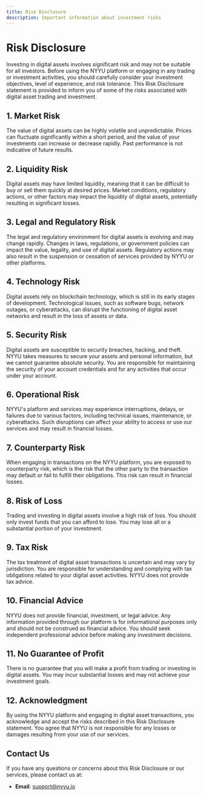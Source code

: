 ```yaml
---
title: Risk Disclosure
description: Important information about investment risks
---
```



# Risk Disclosure

Investing in digital assets involves significant risk and may not be suitable for all investors. Before using the NYYU platform or engaging in any trading or investment activities, you should carefully consider your investment objectives, level of experience, and risk tolerance. This Risk Disclosure statement is provided to inform you of some of the risks associated with digital asset trading and investment.

## 1. Market Risk

The value of digital assets can be highly volatile and unpredictable. Prices can fluctuate significantly within a short period, and the value of your investments can increase or decrease rapidly. Past performance is not indicative of future results.

## 2. Liquidity Risk

Digital assets may have limited liquidity, meaning that it can be difficult to buy or sell them quickly at desired prices. Market conditions, regulatory actions, or other factors may impact the liquidity of digital assets, potentially resulting in significant losses.

## 3. Legal and Regulatory Risk

The legal and regulatory environment for digital assets is evolving and may change rapidly. Changes in laws, regulations, or government policies can impact the value, legality, and use of digital assets. Regulatory actions may also result in the suspension or cessation of services provided by NYYU or other platforms.

## 4. Technology Risk

Digital assets rely on blockchain technology, which is still in its early stages of development. Technological issues, such as software bugs, network outages, or cyberattacks, can disrupt the functioning of digital asset networks and result in the loss of assets or data.

## 5. Security Risk

Digital assets are susceptible to security breaches, hacking, and theft. NYYU takes measures to secure your assets and personal information, but we cannot guarantee absolute security. You are responsible for maintaining the security of your account credentials and for any activities that occur under your account.

## 6. Operational Risk

NYYU's platform and services may experience interruptions, delays, or failures due to various factors, including technical issues, maintenance, or cyberattacks. Such disruptions can affect your ability to access or use our services and may result in financial losses.

## 7. Counterparty Risk

When engaging in transactions on the NYYU platform, you are exposed to counterparty risk, which is the risk that the other party to the transaction may default or fail to fulfill their obligations. This risk can result in financial losses.

## 8. Risk of Loss

Trading and investing in digital assets involve a high risk of loss. You should only invest funds that you can afford to lose. You may lose all or a substantial portion of your investment.

## 9. Tax Risk

The tax treatment of digital asset transactions is uncertain and may vary by jurisdiction. You are responsible for understanding and complying with tax obligations related to your digital asset activities. NYYU does not provide tax advice.

## 10. Financial Advice

NYYU does not provide financial, investment, or legal advice. Any information provided through our platform is for informational purposes only and should not be construed as financial advice. You should seek independent professional advice before making any investment decisions.

## 11. No Guarantee of Profit

There is no guarantee that you will make a profit from trading or investing in digital assets. You may incur substantial losses and may not achieve your investment goals.

## 12. Acknowledgment

By using the NYYU platform and engaging in digital asset transactions, you acknowledge and accept the risks described in this Risk Disclosure statement. You agree that NYYU is not responsible for any losses or damages resulting from your use of our services.

## Contact Us

If you have any questions or concerns about this Risk Disclosure or our services, please contact us at:

- **Email**: [support@nyyu.io](mailto:support@nyyu.io)